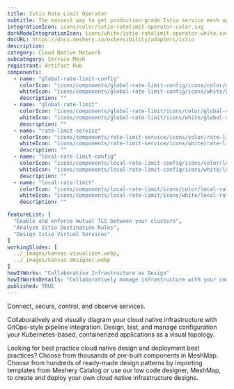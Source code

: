 ---
title: Istio Rate Limit Operator
subtitle: The easiest way to get production-grade Istio service mesh up and running
integrationIcon: icons/color/istio-ratelimit-operator-color.svg
darkModeIntegrationIcon: icons/white/istio-ratelimit-operator-white.svg
docURL: https://docs.meshery.io/extensibility/adapters/istio
description: 
category: Cloud Native Network
subcategory: Service Mesh
registrant: Artifact Hub
components:
  - name: "global-rate-limit-config"
    colorIcon: "icons/components/global-rate-limit-config/icons/color/global-rate-limit-config-color.svg"
    whiteIcon: "icons/components/global-rate-limit-config/icons/white/global-rate-limit-config-white.svg"
    description: ""
  - name: "global-rate-limit"
    colorIcon: "icons/components/global-rate-limit/icons/color/global-rate-limit-color.svg"
    whiteIcon: "icons/components/global-rate-limit/icons/white/global-rate-limit-white.svg"
    description: ""
  - name: "rate-limit-service"
    colorIcon: "icons/components/rate-limit-service/icons/color/rate-limit-service-color.svg"
    whiteIcon: "icons/components/rate-limit-service/icons/white/rate-limit-service-white.svg"
    description: ""
  - name: "local-rate-limit-config"
    colorIcon: "icons/components/local-rate-limit-config/icons/color/local-rate-limit-config-color.svg"
    whiteIcon: "icons/components/local-rate-limit-config/icons/white/local-rate-limit-config-white.svg"
    description: ""
  - name: "local-rate-limit"
    colorIcon: "icons/components/local-rate-limit/icons/color/local-rate-limit-color.svg"
    whiteIcon: "icons/components/local-rate-limit/icons/white/local-rate-limit-white.svg"
    description: ""

featureList: [
  "Enable and enforce mutual TLS between your clusters",
  "Analyze Istio Destination Rules",
  "Design Istio Virtual Services"
]
workingSlides: [
  ../_images/kanvas-visualizer.webp,
  ../_images/kanvas-designer.webp
]
howItWorks: "Collaborative Infrastructure as Design"
howItWorksDetails: "Collaboratively manage infrastructure with your coworkers synchronously sharing the same designs."
published: TRUE
---
<p>
Connect, secure, control, and observe services.
</p>
<p>
    Collaboratively and visually diagram your cloud native infrastructure with GitOps-style pipeline integration. Design, test, and manage configuration your Kubernetes-based, containerized applications as a visual topology.
</p>
<p>
    Looking for best practice cloud native design and deployment best practices? Choose from thousands of pre-built components in MeshMap. Choose from hundreds of ready-made design patterns by importing templates from Meshery Catalog or use our low code designer, MeshMap, to create and deploy your own cloud native infrastructure designs.
</p>

